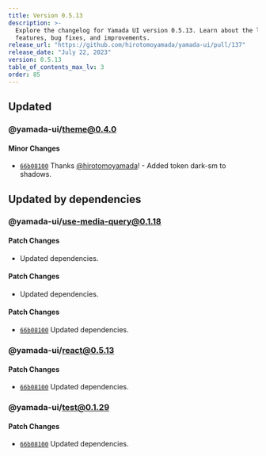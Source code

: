```yaml
---
title: Version 0.5.13
description: >-
  Explore the changelog for Yamada UI version 0.5.13. Learn about the latest
  features, bug fixes, and improvements.
release_url: "https://github.com/hirotomoyamada/yamada-ui/pull/137"
release_date: "July 22, 2023"
version: 0.5.13
table_of_contents_max_lv: 3
order: 85
---
```


## Updated

### @yamada-ui/theme@0.4.0

#### Minor Changes

- [`66b08100`](https://github.com/hirotomoyamada/yamada-ui/commit/66b081004f7ce5d47173bbd5d1a967a3f8d16241) Thanks [@hirotomoyamada](https://github.com/hirotomoyamada)! - Added token dark-sm to shadows.

## Updated by dependencies

### @yamada-ui/use-media-query@0.1.18

#### Patch Changes

- Updated dependencies.

#### Patch Changes

- Updated dependencies.

#### Patch Changes

- [`66b08100`](https://github.com/hirotomoyamada/yamada-ui/commit/66b081004f7ce5d47173bbd5d1a967a3f8d16241) Updated dependencies.

### @yamada-ui/react@0.5.13

#### Patch Changes

- [`66b08100`](https://github.com/hirotomoyamada/yamada-ui/commit/66b081004f7ce5d47173bbd5d1a967a3f8d16241) Updated dependencies.

### @yamada-ui/test@0.1.29

#### Patch Changes

- [`66b08100`](https://github.com/hirotomoyamada/yamada-ui/commit/66b081004f7ce5d47173bbd5d1a967a3f8d16241) Updated dependencies.
